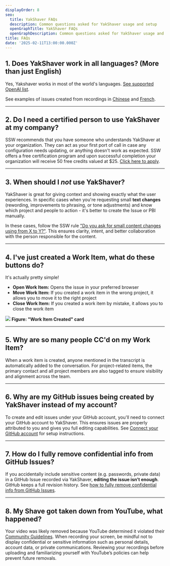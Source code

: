 ```yaml
---
displayOrder: 8
seo:
  title: YakShaver FAQs
  description: Common questions asked for YakShaver usage and setup
  openGraphTitle: YakShaver FAQs
  openGraphDescription: Common questions asked for YakShaver usage and setup
title: FAQs
date: '2025-02-11T13:00:00.000Z'
---
```


## 1. Does YakShaver work in all languages? (More than just English)

Yes, Yakshaver works in most of the world's languages. [See supported OpenAI list](https://github.com/openai/whisper?tab=readme-ov-file#available-models-and-languages).

See examples of issues created from recordings in [Chinese](https://github.com/SSWConsulting/Northwind365/issues/162) and [French](https://github.com/SSWConsulting/Northwind365/issues/168).

***

## 2. Do I need a certified person to use YakShaver at my company?

SSW recommends that you have someone who understands YakShaver at your organization. They can act as your first port of call in case any configuration needs updating, or anything doesn't work as expected. SSW offers a free certification program and upon successful completion your organization will receive 50 free credits valued at $25. [Click here to apply](https://yakshaver.ai/certifications).

***

## 3. When should I *not* use YakShaver?

YakShaver is great for giving context and showing exactly what the user experiences. In specific cases when you're requesting small **text changes** (rewording, improvements to phrasing, or tone adjustments) and know which project and people to action - it's better to create the Issue or PBI manually.

In these cases, follow the SSW rule ["Do you ask for small content changes using from X to Y?"](https://www.ssw.com.au/rules/change-from-x-to-y). This ensures clarity, intent, and better collaboration with the person responsible for the content.

***

## 4. I've just created a Work Item, what do these buttons do?

It's actually pretty simple!

* **Open Work Item:** Opens the issue in your preferred browser
* **Move Work Item:** If you created a work item in the wrong project, it allows you to move it to the right project
* **Close Work Item:** If you created a work item by mistake, it allows you to close the work item

![](/YakShaver/Docs/Work-Item-Card.png)
**Figure: "Work Item Created" card**

***

## 5. Why are so many people CC'd on my Work Item?

When a work item is created, anyone mentioned in the transcript is automatically added to the conversation. For project-related items, the primary contact and all project members are also tagged to ensure visibility and alignment across the team.

***

## 6. Why are my GitHub issues being created by YakShaver instead of my account?

To create and edit issues under your GitHub account, you'll need to connect your GitHub account to YakShaver. This ensures issues are properly attributed to you and gives you full editing capabilities. See [Connect your GitHub account](/docs/connect-your-github-account) for setup instructions.

***

## 7. How do I fully remove confidential info from GitHub Issues?

If you accidentally include sensitive content (e.g. passwords, private data) in a GitHub Issue recorded via YakShaver, **editing the issue isn’t enough**. GitHub keeps a full revision history. See [how to fully remove confidential info from GitHub Issues](https://www.ssw.com.au/rules/remove-confidential-information-from-github).

***

## 8. My Shave got taken down from YouTube, what happened?

Your video was likely removed because YouTube determined it violated their [Community Guidelines](https://support.google.com/youtube/answer/9288567?hl=en). When recording your screen, be mindful not to display confidential or sensitive information such as personal details, account data, or private communications. Reviewing your recordings before uploading and familiarizing yourself with YouTube’s policies can help prevent future removals.
